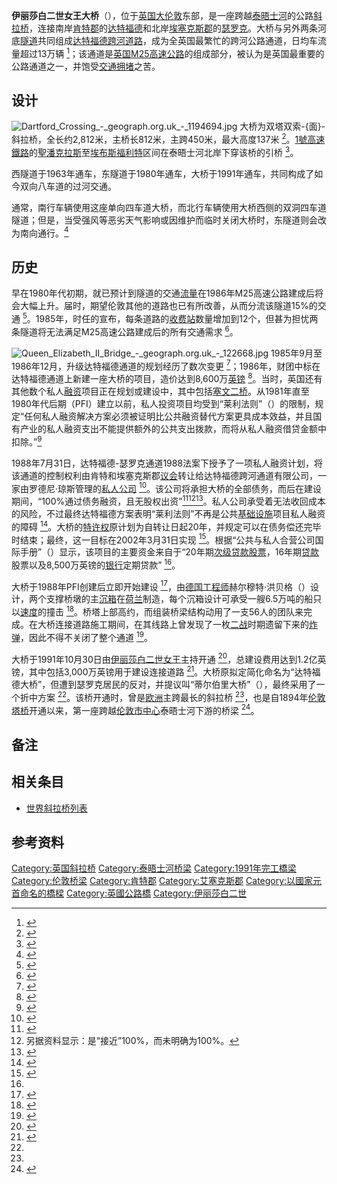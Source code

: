 {{noteTA
|1=zh-hans:斜拉桥;zh-hk:斜拉橋;zh-tw:斜張橋;
}}
{{Infobox bridge
|bridge_name=伊丽莎白二世女王大桥
|native_name=Queen Elizabeth II Bridge
|image=Queen Elizabeth II Bridge - geograph.org.uk - 1323615.jpg
|caption=
|official_name=
|carries= [[File:UK-Motorway-M25.svg|45px]] [[M25高速公路|M25高速公路]]
|crosses=[[泰晤士河|泰晤士河]]
|locale={{UK}}[[达特福德|达特福德]]－[[瑟罗克|瑟罗克]]
|maint=
|id=
|designer=
|design=[[斜拉桥|斜拉桥]]
|mainspan={{convert|450|m|ft|0}}
|length={{convert|2812|m|ft|0}}
|width=
|clearance=
|below={{convert|53|m|ft|0}}
|height={{convert|137|m|ft|0}}
|traffic=
|begin=1988年
|complete=
|open=1991年10月30日
|closed=
|toll=
|builder=
|map_cue=
|map_image=
|map_text=
|map_width=
|coordinates={{coord|51|27|53|N|0|15|32|E|region:CN_type:landmark|display=inline,title}}
|references=
|extra={{Location map | Greater London | label=伊丽莎白二世女王大桥 | label_size=60 | lat_deg=51 | lat_min=27 | lat_sec=53 | lon_deg=0 | lon_min=15 | lon_sec=32 | position=bottom | width= | float=center | caption=该桥在[[大伦敦|大伦敦]]的位置}}
}}

'''伊丽莎白二世女王大桥'''（{{lang-en|'''Queen Elizabeth II Bridge'''}}），位于[[英国|英国]][[大伦敦|大伦敦]]东部，是一座跨越[[泰晤士河|泰晤士河]]的公路[[斜拉桥|斜拉桥]]，连接南岸[[肯特郡|肯特郡]]的[[达特福德|达特福德]]和北岸[[埃塞克斯郡|埃塞克斯郡]]的[[瑟罗克|瑟罗克]]。大桥与另外两条河底[[隧道|隧道]]共同组成[[达特福德跨河道路|达特福德跨河道路]]，成为全英国最繁忙的跨河公路通道，日均车流量超过13万辆 <ref>{{cite book|last1=Pickford|first1=Andrew T. W.|last2=Blythe|first2=Philip T.|title=Road User Charging and Electronic Toll Collection|url=http://books.google.com/books?id=R-JRAAAAMAAJ|date=2006-10-01|pages=p.256|publisher=Artech House|isbn=978-1-58053-858-9|language=en|access-date=2014-08-16|archive-date=2014-07-25|archive-url=https://web.archive.org/web/20140725210419/http://books.google.com/books?id=R-JRAAAAMAAJ|dead-url=no}}</ref>；该通道是[[英国M25高速公路|英国M25高速公路]]的组成部分，被认为是英国最重要的公路通道之一，并饱受[[交通拥堵|交通拥堵]]之苦。

==设计==
[[File:Dartford_Crossing_-_geograph.org.uk_-_1194694.jpg|thumb]]
大桥为双塔双索-{面}-斜拉桥，全长约2,812米，主桥长812米，主跨450米，最大高度137米 <ref>{{cite web |url=http://en.structurae.de/structures/data/index.cfm?ID=s0000486 |title=Structures Queen Elizabeth II Bridge |year=2010 |work=Structurae |publisher=Nicolas Janberg ICS |accessdate=2014-08-14 |language=en |archive-date=2013-12-14 |archive-url=https://web.archive.org/web/20131214181714/http://en.structurae.de/structures/data/index.cfm?ID=s0000486 |dead-url=no }}</ref>。[[1號高速鐵路|1號高速鐵路]]的[[聖潘克拉斯火車站|聖潘克拉斯]]至[[埃布斯福利特火车站|埃布斯福利特]]区间在泰晤士河北岸下穿该桥的引桥 <ref>{{cite map|title=East London, Billericay & Gravesend|no=177|publisher=Ordnance Survey|scale=1:50,000}}</ref>。

西隧道于1963年通车，东隧道于1980年通车，大桥于1991年通车，共同构成了如今双向八车道的过河交通。

通常，南行车辆使用这座单向四车道大桥，而北行车辆使用大桥西侧的双洞四车道隧道；但是，当受强风等恶劣天气影响或因维护而临时关闭大桥时，东隧道则会改为南向通行。<ref>{{cite news|url=http://www.kentonline.co.uk/kent/news/closures-and-diversions-at-dartford-crossin-a104592/|title=Closures and diversions at Dartford Crossing|work=Kent Messenger|date=2008-09-30|accessdate=2014-08-14|language=en|archive-date=2020-09-19|archive-url=https://web.archive.org/web/20200919162306/https://www.kentonline.co.uk/kent/news/closures-and-diversions-at-dartford-crossin-a104592/|dead-url=no}}</ref>

==历史==
早在1980年代初期，就已预计到隧道的交通[[流量|流量]]在1986年M25高速公路建成后将会大幅上升。届时，期望伦敦其他的道路也已有所改善，从而分流该隧道15%的交通 <ref>{{cite web|url=http://hansard.millbanksystems.com/written_answers/1984/jun/19/dartford-tunnel#S6CV0062P0_19840619_CWA_43|title=Dartford Tunnel|first=Lynda|last=Chalker|work=Hansard|date=1984-06-19|accessdate=2014-08-15|language=en|archive-date=2017-01-08|archive-url=https://web.archive.org/web/20170108173401/http://hansard.millbanksystems.com/written_answers/1984/jun/19/dartford-tunnel#S6CV0062P0_19840619_CWA_43|dead-url=no}}</ref>。1985年，时任{{le|英国交通大臣|Secretary of State for Transport}}的{{le|琳达·乔克|Lynda Chalker}}宣布，每条道路的[[收费站|收费站]]数量增加到12个，但甚为担忧两条隧道将无法满足M25高速公路建成后的所有交通需求 <ref>{{cite web|url=http://hansard.millbanksystems.com/commons/1985/oct/21/dartford-tunnel#S6CV0084P0_19851021_HOC_460|title=Dartford Tunnel|first=Cyril|last=Townsend|first2=Nicholas|last2=Bonsor|first3=Lynda|last3=Chalker|work=Hansard|date=1985-10-21|accessdate=2014-08-15|language=en|archive-date=2016-03-26|archive-url=https://web.archive.org/web/20160326193926/http://hansard.millbanksystems.com/commons/1985/oct/21/dartford-tunnel#S6CV0084P0_19851021_HOC_460|dead-url=no}}</ref>。

[[File:Queen_Elizabeth_II_Bridge_-_geograph.org.uk_-_122668.jpg|thumb]]
1985年9月至1986年12月，升级达特福德通道的规划经历了数次变更 <ref>{{cite book|author=H.M. Stationery Office|title=M25 Review: The Report|url=http://books.google.com/books?id=H7siAQAAIAAJ|year=1989|publisher=H.M. Stationery Office|pages=p.30|isbn=978-0-11-550915-5|language=en}}</ref>；1986年，{{le|特拉法加建筑|Trafalgar House (company)}}财团中标在达特福德通道上新建一座大桥的项目，造价达到8,600万[[英镑|英镑]] <ref>{{cite book|last1=Banister|first1=David|last2=Berechman|first2=Joseph|title=Transport Investment and Economic Development|url=http://books.google.com/books?id=-JqRAgAAQBAJ&pg=PA65|date=2003-08-29|pages=p.65|publisher=Routledge|isbn=1-135-80270-X|language=en|access-date=2014-08-16|archive-date=2014-07-24|archive-url=https://web.archive.org/web/20140724125027/http://books.google.com/books?id=-JqRAgAAQBAJ&pg=PA65|dead-url=no}}</ref>。当时，英国还有其他数个私人[[融资|融资]]项目正在规划或建设中，其中包括[[塞文二桥|塞文二桥]]。从1981年直至1980年代后期{{le|私人融资计划|Private finance initiative}}（PFI）建立以前，私人投资项目均受到“莱利法则”（{{lang-en|Ryrie Rules}}）的限制，规定“任何私人融资解决方案必须被证明比公共融资替代方案更具成本效益，并且国有产业的私人融资支出不能提供额外的公共支出拨款，而将从私人融资借贷金额中扣除。”<ref>{{cite book|author=House of Lords: Select Committee on Economic Affairs|title=Private finance projects and off-balance sheet debt: 1st report of session 2009–10, Vol. 1: Report|url=http://books.google.com/books?id=IApxcY7wcUwC&pg=PA9|date=2010-03-17|pages=p.9|publisher=The Stationery Office|isbn=978-0-10-845964-1|language=en|access-date=2014-08-16|archive-date=2014-07-16|archive-url=https://web.archive.org/web/20140716044219/http://books.google.com/books?id=IApxcY7wcUwC&pg=PA9|dead-url=no}}</ref>

1988年7月31日，达特福德-瑟罗克通道1988法案下授予了一项私人融资计划，将该通道的控制权利由肯特和埃塞克斯郡[[议会|议会]]转让给达特福德跨河通道有限公司，一家由罗德尼·琼斯管理的[[私人公司|私人公司]] <ref>{{cite book|author=The Institution|title=Highways and Transportation|url=http://books.google.com/books?id=S_ZVAAAAMAAJ|year=1992|pages=p.10|publisher=The Institution|language=en|access-date=2014-08-16|archive-date=2017-02-16|archive-url=https://web.archive.org/web/20170216212833/https://books.google.com/books?id=S_ZVAAAAMAAJ|dead-url=no}}</ref>。该公司将承担大桥的全部债务，而后在建设期间，“100%通过债务融资，且无股权出资”<ref>{{cite book|author=ITF|title=ITF Round Tables Better Regulation of Public-Private Partnerships for Transport Infrastructure|url=http://books.google.com/books?id=1SwDAQAAQBAJ&pg=PA42|date=2013-09-26|pages=p.42|publisher=International Transport Forum, OECD Publishing|isbn=978-92-821-0395-1|language=en|access-date=2014-08-16|archive-date=2014-07-28|archive-url=https://web.archive.org/web/20140728073921/http://books.google.com/books?id=1SwDAQAAQBAJ&pg=PA42|dead-url=no}}</ref><ref group="注">另据资料显示：是“接近”100%，而未明确为100%。</ref><ref>{{cite book|ref=harv|last1=Miller|first1=Roger|last2=Lessard|first2=Donald R.|title=The Strategic Management of Large Engineering Projects: Shaping Institutions, Risks, and Governance|url=http://books.google.com/books?id=M9aD1nqGgaoC&pg=PA177|pages=p.177|publisher=MIT Press|isbn=978-0-262-26351-1|language=en|access-date=2014-08-16|archive-date=2014-07-15|archive-url=https://web.archive.org/web/20140715031018/http://books.google.com/books?id=M9aD1nqGgaoC&pg=PA177|dead-url=no}}</ref>。私人公司承受着无法收回成本的风险，不过最终达特福德方案表明“莱利法则”不再是公共[[基础设施|基础设施]]项目私人融资的障碍 <ref name="hodge">{{cite book|last1=Hodge|first1=Graeme A.|last2=Greve|first2=Carsten|last3=Boardman|first3=Anthony E.|title=International Handbook on Public-Private Partnership|url=http://books.google.com/books?id=y_ySD3JABt0C&pg=PA529|date=2010-01-01|pages=p.529|publisher=Edward Elgar Publishing|isbn=978-1-84980-469-1|language=en|access-date=2014-08-16|archive-date=2014-07-17|archive-url=https://web.archive.org/web/20140717180853/http://books.google.com/books?id=y_ySD3JABt0C&pg=PA529|dead-url=no}}</ref>。大桥的[[特许权|特许权]]原计划为自转让日起20年，并规定可以在债务偿还完毕时结束；最终，这一目标在2002年3月31日实现 <ref name="ha_charging">{{cite web|url=https://www.gov.uk/government/uploads/system/uploads/attachment_data/file/276504/9780108560040.pdf|title=Dartford-Thurrock River Crossing Charging Scheme : Account 2012–2013|publisher=Highways Agency|date=2014-01|accessdate=2014-08-15|language=en|archive-date=2016-03-07|archive-url=https://web.archive.org/web/20160307043811/https://www.gov.uk/government/uploads/system/uploads/attachment_data/file/276504/9780108560040.pdf|dead-url=no}}</ref>。根据“公共与私人合营公司国际手册”（{{lang-en|International Handbook on Public-Private Partnership}}）显示，该项目的主要资金来自于“20年期[[次级贷款|次级贷款]][[股票|股票]]，16年期[[贷款|贷款]]股票以及8,500万英镑的[[银行|银行]]定期贷款” <ref name="hodge"/>。

大桥于1988年PFI创建后立即开始建设 <ref name="ha_about">{{cite web|url=http://www.highways.gov.uk/our-road-network/managing-our-roads/improving-our-network/the-dartford-thurrock-river-crossing/about-the-crossing/|title=About the Crossing|publisher=Highways Agency|accessdate=2014-08-15|language=en|archive-url=https://web.archive.org/web/20140714153646/http://www.highways.gov.uk/our-road-network/managing-our-roads/improving-our-network/the-dartford-thurrock-river-crossing/about-the-crossing/|archive-date=2014-07-14|dead-url=yes}}</ref>，由[[德国|德国]][[工程师|工程师]]赫尔穆特·洪贝格（{{lang-de|Helmut Homberg}}）设计，两个支撑桥墩的主[[沉箱|沉箱]]在[[荷兰|荷兰]]制造，每个沉箱设计可承受一艘6.5万吨的船只以{{convert|18.5|kph|mph}}[[速度|速度]]的撞击 <ref name="et">{{cite web |url=http://www.engineering-timelines.com/scripts/engineeringItem.asp?id=105 |title=Queen Elizabeth II Bridge |publisher=Engineering Timelines |accessdate=2014-08-15 |language=en |deadurl=yes |archiveurl=https://web.archive.org/web/20140714195958/http://www.engineering-timelines.com/scripts/engineeringItem.asp?id=105 |archivedate=2014-07-14 }}</ref>。桥塔上部高约{{convert|61|m|ft}}，而组装桥梁结构动用了一支56人的团队来完成。在大桥连接道路施工期间，在其线路上曾发现了一枚[[二战|二战]]时期遗留下来的[[炸弹|炸弹]]，因此不得不关闭了整个通道 <ref name="pattison">{{cite news|url=http://www.bbc.co.uk/news/uk-england-kent-15467112|title=The man who helped build the Dartford bridge|first=Jo|last=Pattison|work=BBC News|date=2011-10-28|accessdate=2014-08-15|language=en|archive-date=2019-02-28|archive-url=https://web.archive.org/web/20190228131414/https://www.bbc.co.uk/news/uk-england-kent-15467112|dead-url=no}}</ref>。

大桥于1991年10月30日由[[伊丽莎白二世女王|伊丽莎白二世女王]]主持开通 <ref>{{cite book|title=The Motorway Achievement, Volume 1|editor1-first=Ron|editor1-last=Bridle|editor2-first=Peter|editor2-last=Baldwin|editor3-first=John|editor3-last=Porter|editor4-first=Robert|editor4-last=Baldwin|publisher=Thomas Telford|year=2004|isbn=978-0-7277-3196-8|language=en}}</ref>，总建设费用达到1.2亿英镑，其中包括3,000万英镑用于建设连接道路 <ref>{{cite journal|url=http://www.newscientist.com/article/mg13217924.900-bridge-design-stretched-to-the-limits-cablestayed-bridgesare-a-type-of-suspended-crossing-spare-but-functional-they-exploit-a-formof-bridge-engineering-that-is-bringing-down-the-cost-of-progressively-longercrossings-.html|title=Bridge design stretched to the limits: Cable-stayed bridges are a type of suspended crossing. Spare but functional, they exploit a form of bridge engineering that is bringing down the cost of progressively longer crossings|work=New Scientist|number=1792|first=Bill|last=O'Neill|date=1991-10-26|accessdate=2014-08-15|language=en|journal=|archive-date=2014-11-08|archive-url=https://web.archive.org/web/20141108172428/http://www.newscientist.com/article/mg13217924.900-bridge-design-stretched-to-the-limits-cablestayed-bridgesare-a-type-of-suspended-crossing-spare-but-functional-they-exploit-a-formof-bridge-engineering-that-is-bringing-down-the-cost-of-progressively-longercrossings-.html|dead-url=no}}</ref>。大桥原拟定简化命名为“达特福德大桥”，但遭到瑟罗克居民的反对，并提议叫“蒂尔伯里大桥”（{{lang-en|Tilbury Bridge}}），最终采用了一个折中方案 <ref name="pattison"/>。该桥开通时，曾是[[欧洲|欧洲]]主跨最长的斜拉桥 <ref name="et"/>，也是自1894年[[伦敦塔桥|伦敦塔桥]]开通以来，第一座跨越[[伦敦市中心|伦敦市中心]]泰晤士河下游的桥梁 <ref>{{cite web|url=http://motorwayarchive.ihtservices.co.uk/en/publication/visualisation--policy/part-8-direction-of-policy-towards-the-future/|title=The Dartford Crossing - Forerunner of the Private Finance Initiative|first=Alan|last=Bailey|publisher=Chartered Institute of Highways Engineers|accessdate=2014-08-15|language=en|deadurl=yes|archiveurl=https://web.archive.org/web/20140714171210/http://motorwayarchive.ihtservices.co.uk/en/publication/visualisation--policy/part-8-direction-of-policy-towards-the-future/|archivedate=2014-07-14}}</ref>。

{{Wide image|Queen Elizabeth II Bridge, Dartford, England - Feb 2009.jpg|1000px|伊丽莎白二世女王大桥的全景照，摄于[[肯特郡|肯特]]一侧距大桥2.5公里的{{le|格林海斯|Greenhithe}}。|right}}

==备注==
{{reflist|group="注"}}

==相关条目==
* [[世界斜拉桥列表|世界斜拉桥列表]]

==参考资料==
{{reflist|2}}

{{DEFAULTSORT:Q}}
[[Category:英国斜拉桥|Category:英国斜拉桥]]
[[Category:泰晤士河桥梁|Category:泰晤士河桥梁]]
[[Category:1991年完工橋梁|Category:1991年完工橋梁]]
[[Category:伦敦桥梁|Category:伦敦桥梁]]
[[Category:肯特郡|Category:肯特郡]]
[[Category:艾塞克斯郡|Category:艾塞克斯郡]]
[[Category:以國家元首命名的橋樑|Category:以國家元首命名的橋樑]]
[[Category:英國公路橋|Category:英國公路橋]]
[[Category:伊丽莎白二世|Category:伊丽莎白二世]]